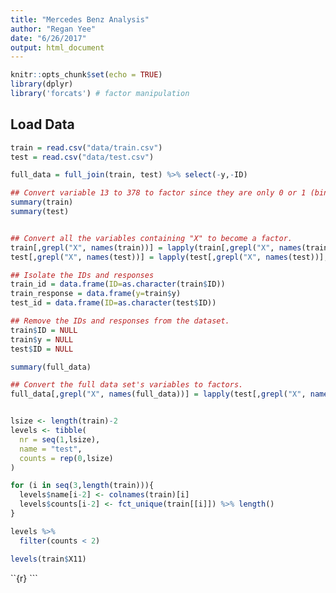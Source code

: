 ```yaml
---
title: "Mercedes Benz Analysis"
author: "Regan Yee"
date: "6/26/2017"
output: html_document
---
```


```r
knitr::opts_chunk$set(echo = TRUE)
library(dplyr)
library('forcats') # factor manipulation
```

## Load Data
```r
train = read.csv("data/train.csv")
test = read.csv("data/test.csv")

full_data = full_join(train, test) %>% select(-y,-ID)

## Convert variable 13 to 378 to factor since they are only 0 or 1 (binary)
summary(train)
summary(test)


## Convert all the variables containing "X" to become a factor.
train[,grepl("X", names(train))] = lapply(train[,grepl("X", names(train))], factor)
test[,grepl("X", names(test))] = lapply(test[,grepl("X", names(test))], factor)

## Isolate the IDs and responses
train_id = data.frame(ID=as.character(train$ID))
train_response = data.frame(y=train$y)
test_id = data.frame(ID=as.character(test$ID))

## Remove the IDs and responses from the dataset.
train$ID = NULL
train$y = NULL
test$ID = NULL

summary(full_data)

## Convert the full data set's variables to factors.
full_data[,grepl("X", names(full_data))] = lapply(test[,grepl("X", names(full_data))], factor)


lsize <- length(train)-2
levels <- tibble(
  nr = seq(1,lsize),
  name = "test",
  counts = rep(0,lsize)
)

for (i in seq(3,length(train))){
  levels$name[i-2] <- colnames(train)[i]
  levels$counts[i-2] <- fct_unique(train[[i]]) %>% length()
}

levels %>%
  filter(counts < 2)

levels(train$X11)
```

``{r}
```